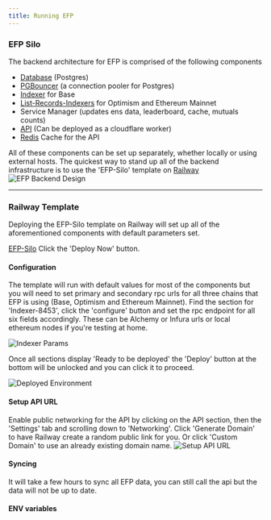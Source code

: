 ```yaml
---
title: Running EFP
---
```


### EFP Silo

The backend architecture for EFP is comprised of the following components

- [Database](https://hub.docker.com/_/postgres) (Postgres)
- [PGBouncer](https://hub.docker.com/r/pgbouncer/pgbouncer) (a connection pooler for Postgres)
- [Indexer](https://github.com/ethereumfollowprotocol/indexer) for Base
- [List-Records-Indexers](https://github.com/ethereumfollowprotocol/list-records-indexer) for Optimism and Ethereum Mainnet
- Service Manager (updates ens data, leaderboard, cache, mutuals counts)
- [API](https://github.com/ethereumfollowprotocol/api) (Can be deployed as a cloudflare worker)
- [Redis](https://hub.docker.com/_/redis) Cache for the API

All of these components can be set up separately, whether locally or using external hosts.  The quickest way to stand up all of the backend infrastructure is to use the 'EFP-Silo' template on [Railway](https://railway.app)
![EFP Backend Design](/backend-design.png)


---
### Railway Template

Deploying the EFP-Silo template on Railway will set up all of the aforementioned components with default parameters set. 

[EFP-Silo](https://railway.app/template/pDGEZm?referralCode=AavWEU) Click the 'Deploy Now' button.

#### Configuration

The template will run with default values for most of the components but you will need to set primary and secondary rpc urls for all three chains that EFP is using (Base, Optimism and Ethereum Mainnet).  Find the section for 'Indexer-8453', click the 'configure' button and set the rpc endpoint for all six fields accordingly. These can be Alchemy or Infura urls or local ethereum nodes if you're testing at home.

![Indexer Params](/set-rpc.png)

Once all sections display 'Ready to be deployed' the 'Deploy' button at the bottom will be unlocked and you can click it to proceed.

![Deployed Environment](/deployed-environment.png)

#### Setup API URL
Enable public networking for the API by clicking on the API section, then the 'Settings' tab and scrolling down to 'Networking'.  Click 'Generate Domain' to have Railway create a random public link for you.  Or click 'Custom Domain' to use an already existing domain name.
![Setup API URL](/setup-api-url.png)

#### Syncing
It will take a few hours to sync all EFP data, you can still call the api but the data will not be up to date.

#### ENV variables
